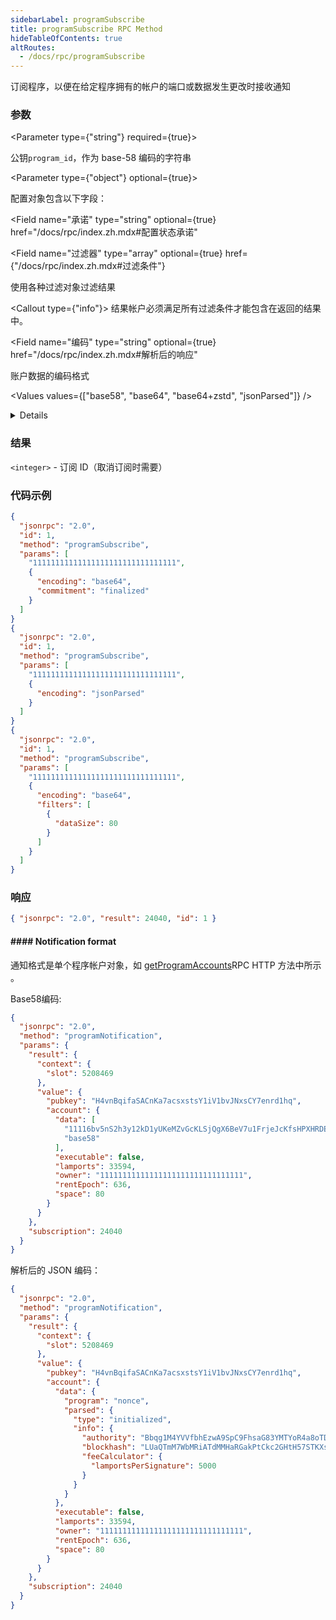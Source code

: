 ```yaml
---
sidebarLabel: programSubscribe
title: programSubscribe RPC Method
hideTableOfContents: true
altRoutes:
  - /docs/rpc/programSubscribe
---
```


订阅程序，以便在给定程序拥有的帐户的端口或数据发生更改时接收通知


<DocSideBySide>

<DocLeftSide>

### 参数

<Parameter type={"string"} required={true}>

公钥`program_id`，作为 base-58 编码的字符串

</Parameter>

<Parameter type={"object"} optional={true}>

  配置对象包含以下字段：

<Field
  name="承诺"
  type="string"
  optional={true}
  href="/docs/rpc/index.zh.mdx#配置状态承诺"
></Field>

<Field
  name="过滤器"
  type="array"
  optional={true}
  href={"/docs/rpc/index.zh.mdx#过滤条件"}
>

  使用各种过滤对象过滤结果

  <Callout type={"info"}>
    结果帐户必须满足所有过滤条件才能包含在返回的结果中。
</Callout>

</Field>

<Field 
  name="编码"
  type="string"
  optional={true}
  href="/docs/rpc/index.zh.mdx#解析后的响应"
>

  账户数据的编码格式

  <Values values={["base58", "base64", "base64+zstd", "jsonParsed"]} />

<details>

- `base58` 是慢的。
- `jsonParsed` 编码尝试使用特定于程序的状态解析器来返回更多人类可读且明确的帐户状态数据。
- 如果 `jsonParsed` 请求但无法找到解析器，则该字段将回退到`base64`编码，当`data`字段为 type时可检测到`string`。

</details>

</Field>

</Parameter>

### 结果

`<integer>` - 订阅 ID（取消订阅时需要）

</DocLeftSide>

<DocRightSide>

### 代码示例

```json
{
  "jsonrpc": "2.0",
  "id": 1,
  "method": "programSubscribe",
  "params": [
    "11111111111111111111111111111111",
    {
      "encoding": "base64",
      "commitment": "finalized"
    }
  ]
}
{
  "jsonrpc": "2.0",
  "id": 1,
  "method": "programSubscribe",
  "params": [
    "11111111111111111111111111111111",
    {
      "encoding": "jsonParsed"
    }
  ]
}
{
  "jsonrpc": "2.0",
  "id": 1,
  "method": "programSubscribe",
  "params": [
    "11111111111111111111111111111111",
    {
      "encoding": "base64",
      "filters": [
        {
          "dataSize": 80
        }
      ]
    }
  ]
}
```

### 响应

```json
{ "jsonrpc": "2.0", "result": 24040, "id": 1 }
```

</DocRightSide>
</DocSideBySide>

#### #### Notification format


通知格式是单个程序帐户对象，如
[getProgramAccounts](/docs/rpc/http/getprogramaccounts)RPC HTTP 方法中所示 。

Base58编码:

```json
{
  "jsonrpc": "2.0",
  "method": "programNotification",
  "params": {
    "result": {
      "context": {
        "slot": 5208469
      },
      "value": {
        "pubkey": "H4vnBqifaSACnKa7acsxstsY1iV1bvJNxsCY7enrd1hq",
        "account": {
          "data": [
            "11116bv5nS2h3y12kD1yUKeMZvGcKLSjQgX6BeV7u1FrjeJcKfsHPXHRDEHrBesJhZyqnnq9qJeUuF7WHxiuLuL5twc38w2TXNLxnDbjmuR",
            "base58"
          ],
          "executable": false,
          "lamports": 33594,
          "owner": "11111111111111111111111111111111",
          "rentEpoch": 636,
          "space": 80
        }
      }
    },
    "subscription": 24040
  }
}
```

解析后的 JSON 编码：

```json
{
  "jsonrpc": "2.0",
  "method": "programNotification",
  "params": {
    "result": {
      "context": {
        "slot": 5208469
      },
      "value": {
        "pubkey": "H4vnBqifaSACnKa7acsxstsY1iV1bvJNxsCY7enrd1hq",
        "account": {
          "data": {
            "program": "nonce",
            "parsed": {
              "type": "initialized",
              "info": {
                "authority": "Bbqg1M4YVVfbhEzwA9SpC9FhsaG83YMTYoR4a8oTDLX",
                "blockhash": "LUaQTmM7WbMRiATdMMHaRGakPtCkc2GHtH57STKXs6k",
                "feeCalculator": {
                  "lamportsPerSignature": 5000
                }
              }
            }
          },
          "executable": false,
          "lamports": 33594,
          "owner": "11111111111111111111111111111111",
          "rentEpoch": 636,
          "space": 80
        }
      }
    },
    "subscription": 24040
  }
}
```

